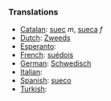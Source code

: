 ===Translations===
*[[Catalan]]: [[suec]] ''m'', [[sueca]] ''f''
*[[Dutch]]: [[Zweeds]]
*[[Esperanto]]: [[]]
*[[French]]: [[suédois]]
*[[German]]: [[Schwedisch]]
*[[Italian]]: [[]]
*[[Spanish]]: [[sueco]]
*[[Turkish]]: [[]]